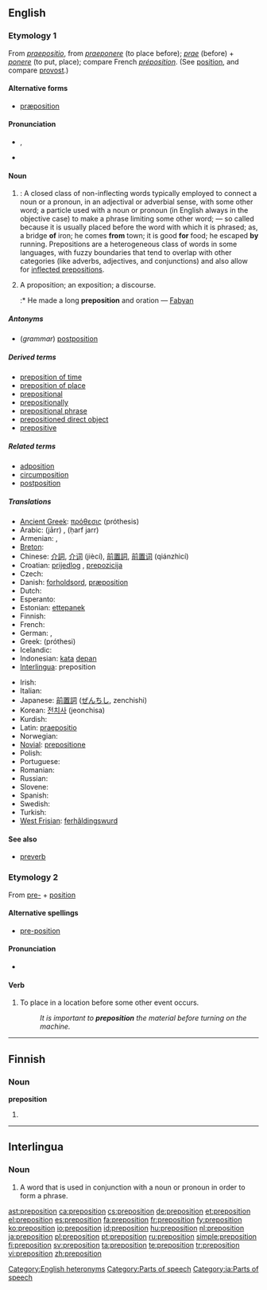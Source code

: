 ==English==
{{wikipedia}}

===Etymology 1===
From {{etyl|la}} ''[[praepositio]]'', from ''[[praeponere]]'' (to place before); ''[[prae]]'' (before) + ''[[ponere]]'' (to put, place); compare French ''[[préposition]]''. (See [[position]], and compare [[provost]].)

====Alternative forms====
* [[præposition]] {{i|archaic}}

====Pronunciation====
* {{enPR|prĕp-ə-zĭsh'ən}}, {{IPA|/ˌprɛpəˈzɪʃən/}}
* {{audio|en-us-preposition.ogg|Audio (US)}}

====Noun====
{{en-noun}}

# {{grammar}}: A closed class of non-inflecting words typically employed to connect a noun or a pronoun, in an adjectival or adverbial sense, with some other word; a particle used with a noun or pronoun (in English always in the objective case) to make a phrase limiting some other word; — so called because it is usually placed before the word with which it is phrased; as, a bridge '''of''' iron; he comes '''from''' town; it is good '''for''' food; he escaped '''by''' running. Prepositions are a heterogeneous class of words in some languages, with fuzzy boundaries that tend to overlap with other categories (like adverbs, adjectives, and conjunctions) and also allow for [[inflected preposition]]s.
# {{obsolete}} A proposition; an exposition; a discourse.
#:* He made a long '''preposition''' and oration — [[Fabyan]]

=====Antonyms=====
* (''grammar'') [[postposition]]

=====Derived terms=====
* [[preposition of time]]
* [[preposition of place]]
* [[prepositional]]
* [[prepositionally]]
* [[prepositional phrase]]
* [[prepositioned direct object]]
* [[prepositive]]

=====Related terms=====
* [[adposition]]
* [[circumposition]]
* [[postposition]]

=====Translations=====
{{trans-top|grammar: a type of word like "of, from, for, by"}}
* [[Ancient Greek]]: [[πρόθεσις]] (próthesis) {{f}}
* Arabic: {{Arab|[[جار]]}} (jārr) {{m}}, {{Arab|[[حرف جر]]}} (ḥarf jarr) {{m}}
* Armenian: {{t-|hy|կապ|tr=kap|sc=Armn|xs=Armenian}}, {{t-|hy|նախդիր|tr=naxdir|sc=Armn|xs=Armenian}}
* [[Breton]]: {{t+|br|araogenn|xs=Breton}}
* Chinese: [[介詞]], [[介词]] (jiècí), [[前置詞]], [[前置词]] (qiánzhìcí)
* Croatian: [[prijedlog]] {{m}}, [[prepozicija]] {{f}}
* Czech: {{t-|cs|předložka|f}}
* Danish: [[forholdsord]], [[præposition]]
* Dutch: {{t+|nl|voorzetsel|n}}
* Esperanto: {{t-|eo|prepozicio|xs=Esperanto}}
* Estonian: [[ettepanek]]
* Finnish: {{t+|fi|prepositio}}
* French: {{t+|fr|préposition}}
* German: {{t+|de|Präposition|f}}, {{t+|de|Verhältniswort}}
* Greek: {{t+|el|πρόθεση|f|sc=Grek}} (próthesi)
* Icelandic: {{t+|is|forsetning|f}}
* Indonesian: [[kata]] [[depan]]
* [[Interlingua]]: preposition
{{trans-mid}}
* Irish: {{t|ga|réamhfhocal|m|xs=Irish}}
* Italian: {{t+|it|preposizione|f}}
* Japanese: [[前置詞]] ([[ぜんちし]], zenchishi)
* Korean: [[전치사]] (jeonchisa)
* Kurdish: {{t+|ku|daçek|f}}
* Latin: [[praepositio]] {{f}}
* Norwegian: {{t+|no|preposisjon|m}}
* [[Novial]]: [[prepositione]]
* Polish: {{t+|pl|przyimek|m}}
* Portuguese: {{t+|pt|preposição|f}}
* Romanian: {{t+|ro|prepoziţie|f}}
* Russian: {{t+|ru|предлог|m|tr=predlóg|sc=Cyrl}}
* Slovene: {{t+|sl|predlog|m|alt=prêdlog}}
* Spanish: {{t-|es|preposición|f}}
* Swedish: {{t+|sv|preposition|c}}
* Turkish: {{t+|tr|ilgeç}}
* [[West Frisian]]: [[ferhâldingswurd]] {{n}}
{{trans-bottom}}

====See also====
* [[preverb]]

===Etymology 2===
From [[pre-]] + [[position]]

====Alternative spellings====
* [[pre-position]]

====Pronunciation====
* {{IPA|/ˈpriːpəˌzɪʃən/}}

====Verb====
{{en-verb}}

# To place in a location before some other event occurs.
#: ''It is important to '''preposition''' the material before turning on the machine.''

[[Category:English heteronyms]]
[[Category:Parts of speech]]

----

==Finnish==

===Noun===
'''preposition'''

# {{fi-form of|type=noun|case=genitive|pl=singular|[[prepositio]]}}

----

==Interlingua==

===Noun===
{{infl|ia|noun}}

# {{grammar|lang=ia}} A word that is used in conjunction with a noun or pronoun in order to form a phrase.

[[Category:ia:Parts of speech]]

[[ast:preposition]]
[[ca:preposition]]
[[cs:preposition]]
[[de:preposition]]
[[et:preposition]]
[[el:preposition]]
[[es:preposition]]
[[fa:preposition]]
[[fr:preposition]]
[[fy:preposition]]
[[ko:preposition]]
[[io:preposition]]
[[id:preposition]]
[[hu:preposition]]
[[nl:preposition]]
[[ja:preposition]]
[[pl:preposition]]
[[pt:preposition]]
[[ru:preposition]]
[[simple:preposition]]
[[fi:preposition]]
[[sv:preposition]]
[[ta:preposition]]
[[te:preposition]]
[[tr:preposition]]
[[vi:preposition]]
[[zh:preposition]]